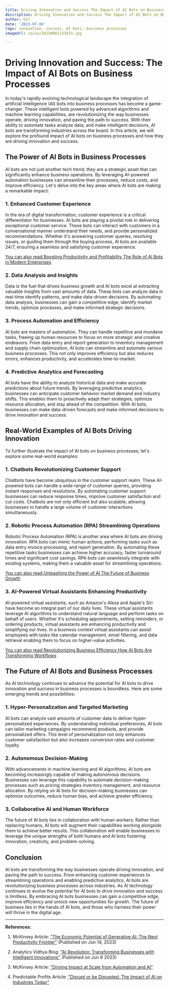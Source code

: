 ```yaml
---
title: Driving Innovation and Success The Impact of AI Bots on Business Processes
description: Driving Innovation and Success The Impact of AI Bots on Business Processes
author: Usf
date: '2023-07-06'
tags: innovation, success, AI bots, business processes
imageUrl: /pixa/20230801133833.jpg

---
```

# Driving Innovation and Success: The Impact of AI  Bots on Business Processes

In  today's rapidly  evolving technological landscape  the integration  of artificial intelligence (AI) bots into business processes has  become a game-changer. These intelligent bots powered  by advanced algorithms and machine  learning capabilities, are revolutionizing the way businesses operate, driving innovation, and paving the path to success. With their ability to automate tasks analyze data, and make intelligent decisions, AI bots are transforming industries across the board. In this article, we will  explore the  profound impact of AI bots on business processes and how they are driving innovation and success.

## The Power of AI Bots in Business Processes

AI bots  are not just another tech trend; they are a strategic asset that can significantly enhance business operations. By leveraging AI-powered automation businesses  can streamline  their processes, reduce  costs, and improve efficiency.  Let's delve into the key areas where AI bots are making a remarkable impact:

### 1. Enhanced Customer Experience

In the era of digital transformation, customer experience is a critical differentiator for businesses. AI bots are playing a pivotal role in  delivering exceptional customer service. These bots can interact with customers in a conversational manner understand their needs, and provide personalized recommendations. Whether it's answering  customer queries, resolving issues, or guiding them through the buying process, AI bots are available 24/7, ensuring a seamless and satisfying customer experience.

[You can also  read Boosting Productivity and Profitability The Role of AI Bots in Modern  Enterprises](Boosting%20Productivity%20and%20Profitability%20The%20Role%20of%20AI%20Bots%20in%20Modern%20Enterprises)


### 2. Data Analysis and Insights

Data is the fuel that drives business growth and AI  bots excel at extracting valuable insights from vast amounts  of data. These bots can analyze data  in real-time identify  patterns, and  make data-driven decisions. By automating data analysis, businesses can gain a competitive edge, identify market trends, optimize  processes, and make informed strategic decisions.

### 3. Process Automation and Efficiency

AI bots are masters of automation.  They can  handle repetitive and mundane tasks, freeing up human  resources to focus on more strategic and creative endeavors. From data entry  and report generation  to inventory management and supply chain optimization, AI bots can streamline and automate various business processes. This not only improves efficiency but  also reduces errors, enhances productivity, and accelerates time-to-market.

### 4. Predictive Analytics and Forecasting

AI bots have the ability to analyze historical  data and make accurate predictions about future trends. By  leveraging predictive analytics, businesses  can  anticipate customer behavior market demand and industry shifts. This enables them to proactively adapt their strategies,  optimize resource allocation, and stay ahead of the  competition. With AI bots, businesses can make  data-driven  forecasts and make informed decisions to drive innovation and success.

## Real-World Examples of AI Bots Driving  Innovation

To further illustrate the impact of AI bots on business processes, let's explore some real-world examples:

### 1. Chatbots Revolutionizing Customer Support

Chatbots  have  become ubiquitous in the customer support realm. These  AI-powered bots can  handle a wide range of customer  queries, providing instant responses and resolutions.  By automating customer support businesses can reduce response times,  improve customer satisfaction and cut costs. Chatbots are not only efficient but also scalable, allowing  businesses to  handle a large volume of customer interactions simultaneously.

### 2.  Robotic Process Automation (RPA)  Streamlining Operations

Robotic  Process Automation (RPA) is another area where AI  bots are driving innovation. RPA bots can  mimic  human actions, performing tasks such as data entry invoice processing, and report generation. By  automating these  repetitive tasks businesses can achieve higher accuracy, faster turnaround times  and significant  cost savings. RPA bots can seamlessly  integrate with existing systems, making them a valuable asset for streamlining operations.

[You  can  also read Unleashing the Power of AI The Future of  Business Growth](Unleashing%20the%20Power%20of%20AI%20The%20Future%20of%20Business%20Growth)


### 3. AI-Powered Virtual  Assistants Enhancing  Productivity

AI-powered virtual  assistants, such as Amazon's  Alexa and Apple's Siri have become an integral part of our daily lives. These virtual assistants leverage AI algorithms to understand natural language and perform  tasks on behalf of  users. Whether it's scheduling appointments, setting  reminders, or ordering products, virtual assistants are enhancing productivity and simplifying our lives. In a  business context virtual assistants  can assist employees  with tasks like calendar management, email filtering, and data retrieval enabling them  to focus on higher-value activities.

[You can also read Revolutionizing Business Efficiency How AI Bots Are Transforming Workflows](Revolutionizing%20Business%20Efficiency%20How%20AI%20Bots%20Are%20Transforming%20Workflows)


##  The Future of AI Bots and Business Processes

As AI technology continues to advance the potential for AI bots to drive innovation and success in business processes is boundless. Here are some emerging trends and possibilities:

### 1. Hyper-Personalization and  Targeted Marketing

AI bots can analyze vast amounts of customer data to deliver hyper-personalized experiences. By understanding individual preferences, AI bots can tailor marketing  campaigns recommend  products, and provide personalized offers. This level of personalization not only  enhances customer satisfaction but also increases conversion rates and  customer  loyalty.

### 2. Autonomous Decision-Making

With advancements in machine learning and AI algorithms, AI bots are becoming increasingly capable of making autonomous decisions. Businesses can leverage this capability to automate  decision-making processes such as pricing strategies inventory management, and resource  allocation. By  relying on AI bots for decision-making businesses can optimize outcomes, reduce  human bias, and  achieve greater efficiency.

###  3. Collaborative AI and Human Workforce

The future of AI bots lies  in collaboration with human workers. Rather than  replacing humans, AI bots will augment their capabilities working alongside them to achieve better results. This collaboration  will enable  businesses to leverage the unique strengths of both humans and AI bots fostering innovation, creativity, and problem-solving.

## Conclusion

AI bots are transforming  the way businesses operate driving innovation, and paving the path to success. From enhancing customer experiences  to streamlining operations and  enabling predictive analytics, AI bots are revolutionizing business processes across industries. As AI technology continues to evolve  the potential for AI bots to drive innovation and success is limitless.  By  embracing AI bots businesses can gain a competitive edge, improve efficiency and unlock new opportunities for growth. The future of business lies in the hands of AI bots, and those who harness their power will thrive in the digital age.

---

**References:**

1. McKinsey Article: ["The Economic Potential of Generative  AI: The Next Productivity Frontier"](https://www.mckinsey.com/capabilities/mckinsey-digital/our-insights/the-economic-potential-of-generative-ai-the-next-productivity-frontier) (Published on Jun 14,  2023)

2. Analytics Vidhya Blog: ["AI Revolution: Transforming Businesses  with Intelligent Innovations"](https://www.analyticsvidhya.com/blog/2023/06/ai-in-business/) (Published  on Jun  8 2023)

3. McKinsey Article: ["Driving  Impact at Scale from Automation and  AI"](https://www.mckinsey.com/~/media/McKinsey/Business%20Functions/McKinsey%20Digital/Our%20Insights/Driving%20impact%20at%20scale%20from%20automation%20and%20AI/Driving-impact-at-scale-from-automation-and-AI.ashx)

4. Predictable Profits Article: ["Disrupt or be Disrupted: The Impact of AI on Industries Today"](https://predictableprofits.com/the-impact-of-ai/)